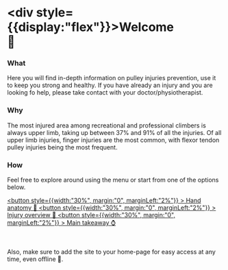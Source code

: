 # <div style={{display:"flex"}}>Welcome <div className="hand">👋</div> </div>

### What

Here you will find in-depth information on pulley injuries prevention, use it to keep you strong and healthy. If you have already an injury and you are looking fo help, please take contact with your doctor/physiotherapist.

### Why

The most injured area among recreational and professional climbers is always upper limb, taking up between 37% and 91% of all the injuries. Of all upper limb injuries, finger injuries are the most common, with flexor tendon pulley injuries being the most frequent.

### How

Feel free to explore around using the menu or start from one of the options below.

[ <button style={{width:"30%", margin:"0", marginLeft:"2%"}} > Hand anatomy 🍖</button> ](/anatomy/bones)
[ <button style={{width:"30%", margin:"0", marginLeft:"2%"}} > Injury overview 🤕</button> ](/injury/injury-mechanics)
[ <button style={{width:"30%", margin:"0", marginLeft:"2%"}} > Main takeaway ⌚</button> ](/injury/grips/takeaway)

<br />

Also, make sure to add the site to your home-page for easy access at any time, even offline 📴.
